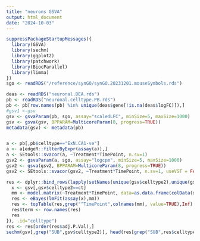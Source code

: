 ```yaml
---
title: "neurons GSVA"
output: html_document
date: "2024-10-03"
---
```


```r
suppressPackageStartupMessages({
  library(GSVA)
  library(sechm)
  library(ggplot2)
  library(patchwork)
  library(BiocParallel)
  library(limma)
})
sgo <- readRDS("/reference/synGO/synGO.20231201.mouseSymbols.rds")
```

```r
deas <- readRDS("neuronal.DEA.rds")
pb <- readRDS("neuronal.celltype.PB.rds")
pb <- pb[row.names(pb) %in% unique(deas$gene[!is.na(deas$logFC)]),]
#gsv1 <-gsv
gsv <- gsvaParam(pb, sgo, assay="scaledLFC", minSize=5, maxSize=1000)
gsv <- gsva(gsv, BPPARAM=MulticoreParam(8, progress=TRUE))
metadata(gsv) <- metadata(pb)


a <- pb[,pb$celltype=="ExN.CA1-ve"]
a <- a[edgeR::filterByExpr(assay(a)),]
a <- SEtools::svacor(a, ~Treatment*TimePoint, n.sv=1)
gsv2 <- gsvaParam(a, sgo, assay="logcpm", minSize=5, maxSize=1000)
gsv2 <- gsva(gsv2, BPPARAM=MulticoreParam(8, progress=TRUE))
gsv2 <- SEtools::svacor(gsv2, ~Treatment*TimePoint, n.sv=1, useVST = FALSE)

```

```r
res <- dplyr::bind_rows(lapply(setNames(unique(gsv$celltype2),unique(gsv$celltype2)), FUN=function(ct){
  x <- gsv[,gsv$celltype2==ct]
  mm <- model.matrix(~Treatment*TimePoint, data=as.data.frame(colData(x)))
  res <- eBayes(lmFit(assay(x),mm))
  res <- topTable(res,grep("^TimePoint",colnames(mm), value=TRUE),Inf)
  res$term <- row.names(res)
  res
}), .id="celltype")
res <- res[order(res$adj.P.Val),]
sechm(gsv[,grep("SUB",gsv$celltype2)], head(res[grep("SUB",res$celltype),"term"]), gaps_at = "celltype2", row_names_gp=gpar(fontsize=9))
```


